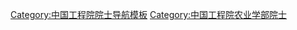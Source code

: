 {{Navbox
|name = 中国工程院农业学部院士
|title = {{flagicon|CHN}} [[中国工程院]]农业学部院士
|image = 
|above = 
|state = {{{state<includeonly>|collapsed</includeonly>}}}
|bodyclass = hlist
|group1= 1994年
|list1 = 
* [[刘更另]]†
* [[卢良恕]]†
* [[石元春]]
* [[王明庥]]
* [[王涛 (林学家)|王　涛]]†

|group2 = 1995年
|list2 = 
* [[方智远]]
* [[傅廷栋]]
* [[关君蔚]]†
* [[管华诗]]
* [[黄耀祥]]†
* [[李光博]]†
* [[刘筠|刘　筠]]†
* [[马建章]]
* [[任继周]]
* [[山仑|山　仑]]
* [[沈国舫]]
* [[沈荣显]]†
* [[石玉林]]
* [[汪懋华]]
* [[向仲怀]]
* [[辛德惠]]†
* [[旭日干]]
* [[殷震|殷　震]]†
* [[袁隆平]]†
* [[曾德超]]†
* [[曾士迈]]†
* [[赵法箴]]

|group3 = 1997年
|list3 = 
* [[陈俊愉]]†
* [[范云六]]
* [[黄宗道]]†
* [[蒋亦元]]†
* [[李文华 (生态学家)|李文华]]
* [[李振岐]]†
* [[林浩然]]
* [[余松烈]]†
* [[张齐生]]†
* [[张子仪 (动物营养学家)|张子仪]]†

|group4 = 1999年
|list4 = 
* [[董玉琛]]†
* [[冯宗炜 (生态学家)|冯宗炜]]†
* [[侯锋|侯　锋]]†
* [[刘大钧 (小麦遗传育种学家)|刘大钧]]†
* [[刘守仁 (羊与羊毛学专家)|刘守仁]]
* [[宋湛谦]]
* [[唐启升]]
* [[吴明珠]]
* [[熊远著]]†
* [[徐洵|徐　洵]]
* [[张福绥]]†
* [[周开达]]†
* [[朱之悌]]†

|group5 = 2001年
|list5 = 
* [[戴景瑞]]
* [[盖钧镒]]
* [[官春云]]
* [[郭予元]]†
* [[林鹏 (生态学家)|林　鹏]]†
* [[束怀瑞]]
* [[孙九林]]
* [[夏德全]]†

|group6 = 2003年
|list6 = 
* [[陈焕春]]
* [[陈宗懋]]
* [[李佩成]]
* [[荣廷昭]]
* [[夏咸柱]]
* [[辛世文]]

|group7 = 2005年
|list7 = 
* [[程顺和]]
* [[雷霁霖]]†
* [[刘秀梵]]
* [[尹伟伦]]
* [[朱英国]]†

|group8 = 2007年
|list8 = 
* [[邓秀新]]
* <del>[[李宁 (生物学家)|李　宁]]</del>
* [[刘兴土]]†
* [[颜龙安]]
* [[于振文]]

|group9 = 2009年
|list9 = 
* [[陈温福]]
* [[李玉 (菌物学家)|李　玉]]
* [[刘旭 (植物种质资源学家)|刘　旭]]
* [[罗锡文]]
* [[麦康森]]
* [[南志标]]
* [[张改平]]

|group10 = 2011年
|list10 = 
* [[陈剑平]]
* [[康绍忠]]
* [[李坚 (木材科学专家)|李　坚]]
* [[吴孔明]]
* [[喻树迅]]
* [[朱有勇]]

|group11 = 2013年
|list11 =
* [[陈学庚]]
* [[李德发]]
* [[印遇龙]]
* [[赵振东 (小麦遗传育种专家)|赵振东]]

|group12 = 2015年
|list12 = 
* [[曹福亮]]
* [[金宁一]]
* [[李天来]]
* [[沈建忠]]
* [[宋宝安]]
* [[唐华俊]]
* [[万建民]]
* [[张洪程]]
* [[张新友]]

|group13 = 2017年
|list13 = 
* [[包振民]]
* [[蒋剑春]]
* [[康振生]]
* [[王汉中]]
* [[张福锁]]
* [[张守攻]]
* [[赵春江]]
* [[邹学校]]

|group14 = 2019年
|list14 = 
* [[胡培松]]
* [[李培武]]
* [[刘少军]]
* [[刘仲华 (茶学家)|刘仲华]]
* [[姚斌 (饲料生物技术专家)|姚　斌]]
* [[张佳宝]]
* [[张涌 (动物胚胎工程专家)|张　涌]]

|group15 = 2021年
|list15 = 
* [[尹飞虎]]
* [[许为钢]]
* [[吴义强]]
* [[陈松林]]
* [[沈其荣]]
* [[周卫|周　卫]]
* [[侯水生]]
* [[柏连阳]]
* [[喻景权]]
* [[谯仕彦]]

|below = 
†：已逝世；<s>删除线</s>：表示称号被撤销
* [[Template:中国工程院机械与运载工程学部院士|机械与运载工程学部]]
* [[Template:中国工程院信息与电子工程学部院士|信息与电子工程学部]]
* [[Template:中国工程院化工、冶金与材料工程学部院士|化工、冶金与材料工程学部]]
* [[Template:中国工程院能源与矿业工程学部院士|能源与矿业工程学部]]
* [[Template:中国工程院土木、水利与建筑工程学部院士|土木、水利与建筑工程学部]]
* [[Template:中国工程院环境与轻纺工程学部院士|环境与轻纺工程学部]]
* '''农业学部'''
* [[Template:中国工程院医药卫生学部院士|医药卫生学部]]
* [[Template:中国工程院工程管理学部院士|工程管理学部]]
}}<noinclude>
[[Category:中国工程院农业学部院士| ]]
[[Category:中国工程院院士导航模板]]
</noinclude><includeonly>
[[Category:中国工程院农业学部院士]]
</includeonly>